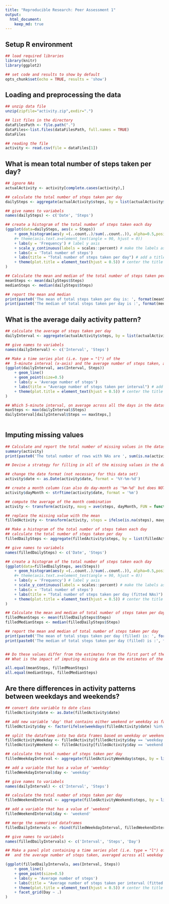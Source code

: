 ```yaml
---
title: "Reproducible Research: Peer Assessment 1"
output: 
  html_document:
    keep_md: true
---
```


## Setup R environment

```r
## load required libraries
library(knitr)
library(ggplot2)

## set code and results to show by default 
opts_chunk$set(echo = TRUE, results = 'show')
```


## Loading and preprocessing the data
```r
## unzip data file
unzip(zipfile="activity.zip",exdir=".")

## list files in the directory
dataFilesPath <- file.path(".")
dataFiles<-list.files(dataFilesPath, full.names = TRUE)
dataFiles

## reading the file
activity <- read.csv(file = dataFiles[1])

```



## What is mean total number of steps taken per day?
```r
## ignore NAs
actualActivity <- activity[complete.cases(activity),]

## calculate the total number of steps taken per day
dailySteps <- aggregate(actualActivity$steps, by = list(actualActivity$date), sum)

## give names to variabels
names(dailySteps) <- c('Date', 'Steps')

## create a histogram of the total number of steps taken each day
(ggplot(data=dailySteps, aes(x = Steps)) 
    + geom_histogram(aes(y =(..count..)/sum(..count..)), alpha=0.5,position='identity',bins=5)
    #+ theme(axis.text.x=element_text(angle = 90, hjust = 0))
    + labs(y = 'Frequency') # label y axis
    + scale_y_continuous(labels = scales::percent) # make the labels as percentages
    + labs(x = 'Total number of steps')
    + labs(title = "Total number of steps taken per day") # add a title
    + theme(plot.title = element_text(hjust = 0.5)) # center the title
)

## Calculate the mean and median of the total number of steps taken per day
meanSteps <- mean(dailySteps$Steps)
medianSteps <- median(dailySteps$Steps)

## report the mean and median
print(paste0('The mean of total steps taken per day is: ', format(meanSteps, digits = 2)))
print(paste0('The median of total steps taken per day is :', format(medianSteps, digits = 2)))
```


## What is the average daily activity pattern?

```r

## calculate the average of steps taken per day
dailyInterval <- aggregate(actualActivity$steps, by = list(actualActivity$interval), mean)

## give names to variabels
names(dailyInterval) <- c('Interval', 'Steps')

## Make a time series plot (i.e. type = "l") of the
##  5-minute interval (x-axis) and the average number of steps taken, averaged across all days (y-axis)
(ggplot(dailyInterval, aes(Interval, Steps))
    + geom_line()
    + geom_point(size=0.5)
    + labs(y = 'Average number of steps')
    + labs(title = "Average number of steps taken per interval") # add a title
    + theme(plot.title = element_text(hjust = 0.5)) # center the title
)

## Which 5-minute interval, on average across all the days in the dataset, contains the maximum number of steps?
maxSteps <- max(dailyInterval$Steps)
dailyInterval[dailyInterval$Steps == maxSteps,]
    
```



## Imputing missing values

```r
## Calculate and report the total number of missing values in the dataset (i.e. the total number of rows with NAs)
summary(activity)
print(paste0('The total number of rows with NAs are ', sum(is.na(activity$steps))))

## Devise a strategy for filling in all of the missing values in the dataset. The strategy does not need to be sophisticated. For example, you could use the mean/median for that day, or the mean for that 5-minute interval, etc. then mutate the data frame by replacing NA values in steps with the mean of steps for the day 

## change the date format (not necessary for this data set)
activity$date <- as.Date(activity$date, format = '%Y-%m-%d')

## create a month column (can also do day-month as '%m-%d' but does NOT work as data from whole date is missing e.g. 01/10/2012)
activity$dayMonth <- strftime(activity$date, format = '%m')

## compute the average of the month combination
activity <- transform(activity, mavg = ave(steps, dayMonth, FUN = function(x) mean(x, na.rm = TRUE) ))

## replace the missing value with the mean
filledActivity <- transform(activity, steps = ifelse(is.na(steps), mavg, steps) )

## Make a histogram of the total number of steps taken each day 
## calculate the total number of steps taken per day
filledDailySteps <- aggregate(filledActivity$steps, by = list(filledActivity$date), sum)

## give names to variabels
names(filledDailySteps) <- c('Date', 'Steps')

## create a histogram of the total number of steps taken each day
(ggplot(data=filledDailySteps, aes(Steps)) 
    + geom_histogram(aes(y =(..count..)/sum(..count..)), alpha=0.5,position='identity',bins=5)
    #+ theme(axis.text.x=element_text(angle = 90, hjust = 0))
    + labs(y = 'Frequency') # label y axis
    + scale_y_continuous(labels = scales::percent) # make the labels as percentages
    + labs(x = 'Total number of steps')
    + labs(title = "Total number of steps taken per day (fitted NAs)") # add a title
    + theme(plot.title = element_text(hjust = 0.5)) # center the title
)

## Calculate the mean and median of total number of steps taken per day.
filledMeanSteps <- mean(filledDailySteps$Steps)
filledMedianSteps <- median(filledDailySteps$Steps)

## report the mean and median of total number of steps taken per day
print(paste0('The mean of total steps taken per day (filled) is: ', format(meanSteps, digits = 2)))
print(paste0('The median of total steps taken per day (filled) is :', format(medianSteps, digits = 2)))


## Do these values differ from the estimates from the first part of the assignment?
## What is the impact of imputing missing data on the estimates of the total daily number of steps?

all.equal(meanSteps, filledMeanSteps)
all.equal(medianSteps, filledMedianSteps)

```


## Are there differences in activity patterns between weekdays and weekends?
```r
## convert date variable to date class
filledActivity$date <- as.Date(filledActivity$date)

## add new variable 'day' that contains either weekend or weekday as factor variable with 2 levels
filledActivity$day <- factor(ifelse(weekdays(filledActivity$date) %in% c('Saturday', 'Sunday'), 'weekend', 'weekday'))

## split the dataframe into two data frames based on weekday or weekend
filledActivityWeekday <- filledActivity[filledActivity$day == 'weekday', ]
filledActivityWeekend <- filledActivity[filledActivity$day == 'weekend', ]

## calculate the total number of steps taken per day
filledWeekdayInterval <- aggregate(filledActivityWeekday$steps, by = list(filledActivityWeekday$interval), mean)

## add a variable that has a value of 'weekday'
filledWeekdayInterval$day <- 'weekday'

## give names to variabels
names(dailyInterval) <- c('Interval', 'Steps')

## calculate the total number of steps taken per day
filledWeekendInterval <- aggregate(filledActivityWeekend$steps, by = list(filledActivityWeekend$interval), mean)

## add a variable that has a value of 'weekend'
filledWeekendInterval$day <- 'weekend'

## merge the summerised dataframes
filledDailyIntervals <- rbind(filledWeekdayInterval, filledWeekendInterval)

## give names to variabels
names(filledDailyIntervals) <- c('Interval', 'Steps', 'Day')

## Make a panel plot containing a time series plot (i.e. type = "l") of the 5-minute interval (x-axis) 
##  and the average number of steps taken, averaged across all weekday days or weekend days (y-axis). 

(ggplot(filledDailyIntervals, aes(Interval, Steps))
    + geom_line()
    + geom_point(size=0.5)
    + labs(y = 'Average number of steps')
    + labs(title = "Average number of steps taken per interval (fitted NAs)") # add a title
    + theme(plot.title = element_text(hjust = 0.5)) # center the title
    + facet_grid(Day ~ .)
)

```